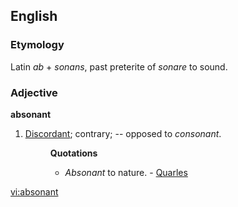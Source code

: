 ==English==

===Etymology===
Latin ''ab'' + ''sonans'', past preterite of ''sonare'' to sound.
===Adjective===
'''absonant'''

#[[Discordant]]; contrary; -- opposed to ''consonant''.
#:'''Quotations'''
#:*''Absonant'' to nature. - [[Quarles]]

[[vi:absonant]]